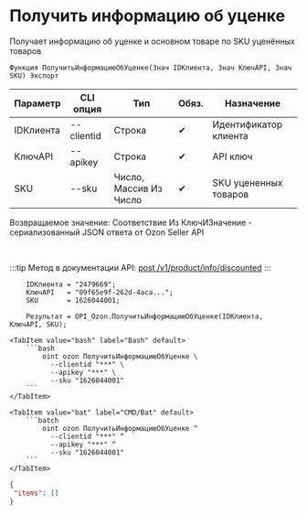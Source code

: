 ﻿---
sidebar_position: 3
description: Получить информацию об уценке и другие функции для работы с Ozon в Открытом пакете интеграций - бесплатной open-source библиотеке интеграций для 1С:Предприятие 8, OneScript и CLI
keywords: [1C, 1С, 1С:Предприятие, 1С:Предприятие 8.3, API, Интеграция, Сервисы, Обмен, OneScript, CLI, Ozon]
---


# Получить информацию об уценке
 Получает информацию об уценке и основном товаре по SKU уценённых товаров



`Функция ПолучитьИнформациюОбУценке(Знач IDКлиента, Знач КлючAPI, Знач SKU) Экспорт`

  | Параметр | CLI опция | Тип | Обяз. | Назначение |
  |-|-|-|-|-|
  | IDКлиента | --clientid | Строка | &#x2714; | Идентификатор клиента |
  | КлючAPI | --apikey | Строка | &#x2714; | API ключ |
  | SKU | --sku | Число, Массив Из Число | &#x2714; | SKU уцененных товаров |

  
  Возвращаемое значение:   Соответствие Из КлючИЗначение - сериализованный JSON ответа от Ozon Seller API

<br/>

:::tip
Метод в документации API: [post /v1/product/info/discounted](https://docs.ozon.ru/api/seller/#operation/ProductAPI_GetProductInfoDiscounted)
:::
<br/>



```bsl title="Пример использования для 1С:Предприятие/OneScript"
    IDКлиента = "2479669";
    КлючAPI   = "09f65e9f-262d-4aca...";
    SKU       = 1626044001;

    Результат = OPI_Ozon.ПолучитьИнформациюОбУценке(IDКлиента, КлючAPI, SKU);
```
    

 <Tabs>
  
    <TabItem value="bash" label="Bash" default>
        ```bash
            oint ozon ПолучитьИнформациюОбУценке \
              --clientid "***" \
              --apikey "***" \
              --sku "1626044001"
        ```
    </TabItem>
  
    <TabItem value="bat" label="CMD/Bat" default>
        ```batch
            oint ozon ПолучитьИнформациюОбУценке ^
              --clientid "***" ^
              --apikey "***" ^
              --sku "1626044001"
        ```
    </TabItem>
</Tabs>


```json title="Результат"
{
 "items": []
}
```
